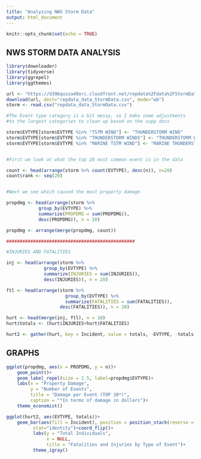 ---
title: "Analyzing NWS Storm Data"
output: html_document
---

```{r setup, include=FALSE}
knitr::opts_chunk$set(echo = TRUE)
```

## NWS STORM DATA ANALYSIS



```{r storm}
library(downloader)
library(tidyverse)
library(ggrepel)
library(ggthemes)

url <- "https://d396qusza40orc.cloudfront.net/repdata%2Fdata%2FStormData.csv.bz2" 
download(url, dest="repdata_data_StormData.csv", mode="wb")
storm <- read.csv("repdata_data_StormData.csv")

#The Event type category is a bit messy, so I make some adjustments
#to the largest categories to clean up based on the supp docs

storm$EVTYPE[storm$EVTYPE %in% "TSTM WIND"] <- "THUNDERSTORM WIND"
storm$EVTYPE[storm$EVTYPE %in% "THUNDERSTORM WINDS"] <- "THUNDERSTORM WIND"
storm$EVTYPE[storm$EVTYPE %in% "MARINE TSTM WIND"] <- "MARINE THUNDERSTORM WIND"


#First we look at what the top 20 most common event is in the data

count <- head(arrange(storm %>% count(EVTYPE), desc(n)), n=20)
count$rank <- seq(20)


#Next we see which caused the most property damage

propdmg <- head(arrange(storm %>% 
            group_by(EVTYPE) %>% 
            summarize(PROPDMG = sum(PROPDMG)),
            desc(PROPDMG)), n = 10)

propdmg <- arrange(merge(propdmg, count))

################################################

#INJURIES AND FATALITIES

inj <- head(arrange(storm %>% 
              group_by(EVTYPE) %>% 
              summarize(INJURIES = sum(INJURIES)),
              desc(INJURIES)), n = 20)

ftl <- head(arrange(storm %>% 
                      group_by(EVTYPE) %>% 
                      summarize(FATALITIES = sum(FATALITIES)),
                    desc(FATALITIES)), n = 20)

hurt <- head(merge(inj, ftl), n = 10)
hurt$totals <- (hurt$INJURIES+hurt$FATALITIES)

hurt2 <- gather(hurt, key = Incident, value = totals, -EVTYPE, -totals)


```

## GRAPHS

```{r pressure, echo=FALSE}

ggplot(propdmg, aes(x = PROPDMG, y = n))+
    geom_point()+
    geom_label_repel(size = 2.5, label=propdmg$EVTYPE)+
    labs(x = "Property Damage",
         y = "Number of Events",
         title = "Damage per Event (TOP 10*)",
         caption = "*In terms of damage in dollars")+
    theme_economist()

ggplot(hurt2, aes(EVTYPE, totals))+
    geom_bar(aes(fill = Incident), position = position_stack(reverse = TRUE),
          stat="identity")+coord_flip()+
          labs(y = "Total Individuals",
               x = NULL,
               title = "Fatalities and Injuries by Type of Event")+
          theme_igray()

```


